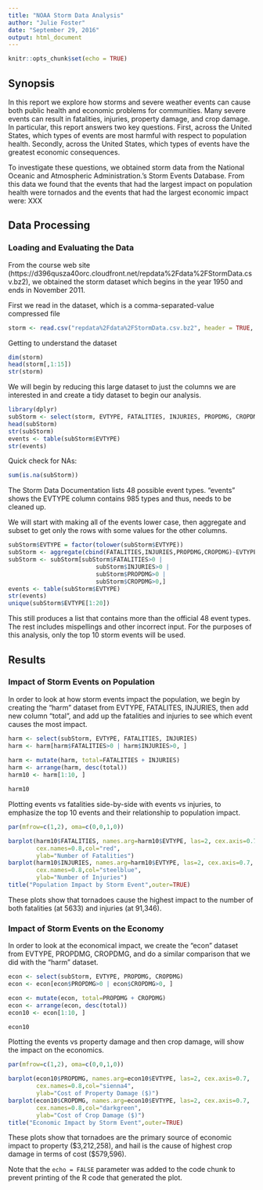 ```yaml
---
title: "NOAA Storm Data Analysis"
author: "Julie Foster"
date: "September 29, 2016"
output: html_document
---
```


```r
knitr::opts_chunk$set(echo = TRUE)
```

## Synopsis

In this report we explore how storms and severe weather events can cause both public health and economic problems for communities.  Many severe events can result in fatalities, injuries, property damage, and crop damage. In particular, this report answers two key questions.  First, across the United States, which types of events are most harmful with respect to population health.  Secondly, across the United States, which types of events have the greatest economic consequences. 

To investigate these questions, we obtained storm data from the National Oceanic and Atmospheric Administration.'s Storm Events Database. From this data we found that the events that had the largest impact on population health were tornados and the events that had the largest economic impact were:  XXX

## Data Processing

### Loading and Evaluating the Data

From the course web site (https://d396qusza40orc.cloudfront.net/repdata%2Fdata%2FStormData.csv.bz2), we obtained the storm dataset which begins in the year 1950 and ends in November 2011.  


First we read in the dataset, which is a comma-separated-value compressed file

```r
storm <- read.csv("repdata%2Fdata%2FStormData.csv.bz2", header = TRUE, sep = ",")
```

Getting to understand the dataset

```r
dim(storm)
head(storm[,1:15])
str(storm)
```

We will begin by reducing this large dataset to just the columns we are interested in and create a tidy dataset to begin our analysis.

```r
library(dplyr)
subStorm <- select(storm, EVTYPE, FATALITIES, INJURIES, PROPDMG, CROPDMG)
head(subStorm)
str(subStorm)
events <- table(subStorm$EVTYPE)
str(events)
```

Quick check for NAs:

```r
sum(is.na(subStorm))
```

The Storm Data Documentation lists 48 possible event types.  "events" shows the 
EVTYPE column contains 985 types and thus, needs to be cleaned up.

We will start with making all of the events lower case, then aggregate and subset to get only the rows with some values for the other columns.

```r
subStorm$EVTYPE = factor(tolower(subStorm$EVTYPE))
subStorm <- aggregate(cbind(FATALITIES,INJURIES,PROPDMG,CROPDMG)~EVTYPE,subStorm,sum)
subStorm <- subStorm[subStorm$FATALITIES>0 | 
                         subStorm$INJURIES>0 | 
                         subStorm$PROPDMG>0 | 
                         subStorm$CROPDMG>0,]
events <- table(subStorm$EVTYPE)
str(events)
unique(subStorm$EVTYPE[1:20])
```

This still produces a list that contains more than the official 48 event types. The rest includes mispellings and other incorrect input.  For the purposes of this analysis, only the top 10 storm events will be used.  



## Results

### Impact of Storm Events on Population

In order to look at how storm events impact the population, we begin by creating the "harm" dataset from EVTYPE, FATALITES, INJURIES, then add new column "total", and add up the fatalities and injuries to see which event causes the most impact.

```r
harm <- select(subStorm, EVTYPE, FATALITIES, INJURIES)
harm <- harm[harm$FATALITIES>0 | harm$INJURIES>0, ]
   
harm <- mutate(harm, total=FATALITIES + INJURIES)
harm <- arrange(harm, desc(total))
harm10 <- harm[1:10, ]

harm10
```

Plotting events vs fatalities side-by-side with events vs injuries, to emphasize the top 10 events and their relationship to population impact.

```r

par(mfrow=c(1,2), oma=c(0,0,1,0))

barplot(harm10$FATALITIES, names.arg=harm10$EVTYPE, las=2, cex.axis=0.7,
        cex.names=0.8,col="red",
        ylab="Number of Fatalities")
barplot(harm10$INJURIES, names.arg=harm10$EVTYPE, las=2, cex.axis=0.7,
        cex.names=0.8,col="steelblue",
        ylab="Number of Injuries")
title("Population Impact by Storm Event",outer=TRUE)
```

These plots show that tornadoes cause the highest impact to the number of both fatalities (at 5633) and injuries (at 91,346).


### Impact of Storm Events on the Economy

In order to look at the economical impact, we create the "econ" dataset from EVTYPE, PROPDMG, CROPDMG, and do a similar comparison that we did with the "harm" dataset.

```r
econ <- select(subStorm, EVTYPE, PROPDMG, CROPDMG)
econ <- econ[econ$PROPDMG>0 | econ$CROPDMG>0, ]

econ <- mutate(econ, total=PROPDMG + CROPDMG)
econ <- arrange(econ, desc(total))
econ10 <- econ[1:10, ]

econ10
```

Plotting the events vs property damage and then crop damage, will show the impact on the economics.

```r
par(mfrow=c(1,2), oma=c(0,0,1,0))

barplot(econ10$PROPDMG, names.arg=econ10$EVTYPE, las=2, cex.axis=0.7,
        cex.names=0.8,col="sienna4",
        ylab="Cost of Property Damage ($)")
barplot(econ10$CROPDMG, names.arg=econ10$EVTYPE, las=2, cex.axis=0.7,
        cex.names=0.8,col="darkgreen",
        ylab="Cost of Crop Damage ($)")
title("Economic Impact by Storm Event",outer=TRUE)
```

These plots show that tornadoes are the primary source of economic impact to property ($3,212,258), and hail is the cause of highest crop damage in terms of cost ($579,596). 


Note that the `echo = FALSE` parameter was added to the code chunk to prevent printing of the R code that generated the plot.
